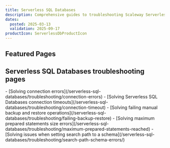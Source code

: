 ```yaml
---
title: Serverless SQL Databases
description: Comprehensive guides to troubleshooting Scaleway Serverless SQL Databases.
dates:
  posted: 2025-03-13
  validation: 2025-09-17
productIcon: ServerlessDbProductIcon
---
```



<ProductHeader
  productName="Serverless SQL Databases troubleshooting"
  productLogo="serverlessDB"
  description="Find resources for resolving issues with Scaleway Serverless SQL Databases."
/>

## Featured Pages

<Grid>
    <Card
      title="Serverless SQL Databases FAQ"
      description="General info on Serverless SQL Databases"
      url="/serverless-sql-databases/faq/"
      label="See more"
    />
    <Card
      title="Differences between Serverless Databases and postgreSQL"
      description="Known differences with default postgreSQL."
      url="/serverless-sql-databases/reference-content/known-differences/"
      label="See more"
    />
    <Card
      title="Serverless SQL Databases overview"
      description="Technical specifications of Serverless SQL Databases."
      url="/serverless-sql-databases/reference-content/serverless-sql-databases-overview/"
      label="See more"
    />
</Grid>

## Serverless SQL Databases troubleshooting pages

<LinksList>
  - [Solving connection errors](/serverless-sql-databases/troubleshooting/connection-errors)
  - [Solving Serverless SQL Databases connection timeouts](/serverless-sql-databases/troubleshooting/connection-timeout)
  - [Solving failing manual backup and restore operations](/serverless-sql-databases/troubleshooting/failing-backup-restore)
  - [Solving maximum prepared statements size errors](/serverless-sql-databases/troubleshooting/maximum-prepared-statements-reached)
  - [Solving issues when setting search path to a schema](/serverless-sql-databases/troubleshooting/search-path-schema-errors/)
</LinksList>
